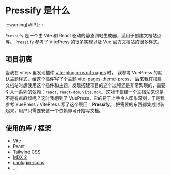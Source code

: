 # Pressify 是什么

:::warning[WIP]
:::

`Pressify` 是一个由 Vite 和 React 驱动的静态网站生成器，适用于创建文档站点等。
`Pressify` 参考了 VitePress 的很多实现以及 Vue 官方文档站的很多样式。

## 项目初衷

当我在 vitejs 里发现插件 [vite-plugin-react-pages](https://github.com/vitejs/vite-plugin-react-pages) 时，
我参考 VuePress 的默认主题样式，给这个插件写了个主题 [vite-pages-theme-press](https://github.com/Codpoe/vite-pages-theme-press)，
后来我在搭建文档站时想使用这个插件和主题，发现搭建项目的这个过程还是非常繁琐的，需要引入一系列的依赖：`react`, `react-dom`, `vite`, `mdx`...
这对于搭建一个文档站来说是不是有点麻烦呢？这时我想到了 VuePress，它的易于上手令人印象深刻，于是我参考 VuePress / VitePress 写了这个项目：**Pressify**。
把需要的东西都集成封装起来，用户只需要安装一个依赖即可开始写文档。

## 使用的库 / 框架

- Vite
- React
- Tailwind CSS
- [MDX 2](https://mdxjs.com/)
- [unplugin-icons](https://github.com/antfu/unplugin-icons)
- ...
